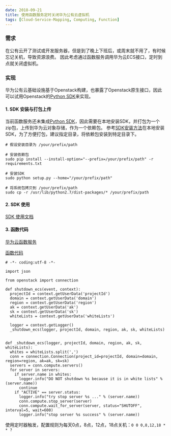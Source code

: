 ```yaml
---
date: 2018-09-21
title: 使用函数服务定时关闭华为公有云虚拟机
tags: [Cloud-Service-Mapping, Computing, Function]
---
```


### 需求

在公有云开了测试或开发服务器，但是到了晚上下班后，或周末就不用了，有时候忘记关机，导致资源浪费。
因此考虑通过函数服务调用华为云ECS接口，定时到点就关闭虚拟机。

### 实现

华为公有云基础设施基于Openstack构建，也暴露了Openstack原生接口，因此可以试用Openstack的[Python SDK](https://github.com/huaweicloudsdk/sdk-python)来实现。

#### 1. SDK 安装与打包上传

当前函数服务还未集成[Python SDK](https://github.com/huaweicloudsdk/sdk-python)，因此需要在本地安装SDK，并打包为一个zip包，上传到华为云对象存储，作为一个依赖包。
参考[SDK安装方法](https://support.huaweicloud.com/devg-sdk/zh-cn_topic_0070637133.html)在本地安装SDK，为了方便打包，建议指定目录，将依赖包安装到特定目录下。

```
# 假设安装目录为 /your/prefix/path

# 安装依赖包
sudo pip install --install-option="--prefix=/your/prefix/path" -r requirements.txt

# 安装SDK
sudo python setup.py --home="/your/prefix/path"

# 将系统包拷贝到 /your/prefix/path
sudo cp -r /usr/lib/python2.7/dist-packages/* /your/prefix/path

```

#### 2. SDK 使用

[SDK 使用文档](https://support.huaweicloud.com/devg-sdk/zh-cn_topic_0111241267.html)

#### 3. 函数代码

[华为云函数服务](https://www.huaweicloud.com/product/functiongraph.html)

[函数代码](/code/ecsmgmt.py)

```
# -*- coding:utf-8 -*-

import json

from openstack import connection

def shutdown_ecs(event, context):
  projectId = context.getUserData('projectId')
  domain = context.getUserData('domain')
  region = context.getUserData('region')
  ak = context.getUserData('ak')
  sk = context.getUserData('sk')
  whiteLists = context.getUserData('whiteLists')

  logger = context.getLogger()
  _shutdown_ecs(logger, projectId, domain, region, ak, sk, whiteLists)


def _shutdown_ecs(logger, projectId, domain, region, ak, sk, whiteLists):
  whites = whiteLists.split(',')
  conn = connection.Connection(project_id=projectId, domain=domain, region=region, ak=ak, sk=sk)
  servers = conn.compute.servers()
  for server in servers:
    if server.name in whites:
      logger.info("DO NOT shutdown %s because it is in white lists" % (server.name))
      continue
    if "ACTIVE" == server.status:
      logger.info("try stop server %s ..." % (server.name))
      conn.compute.stop_server(server)
      conn.compute.wait_for_server(server, status="SHUTOFF", interval=5, wait=600)
      logger.info("stop server %s success" % (server.name))

```

使用定时器触发，配置规则为每天0点，8点，12点，18点关机：`0 0 0,8,12,18 * * ?`

